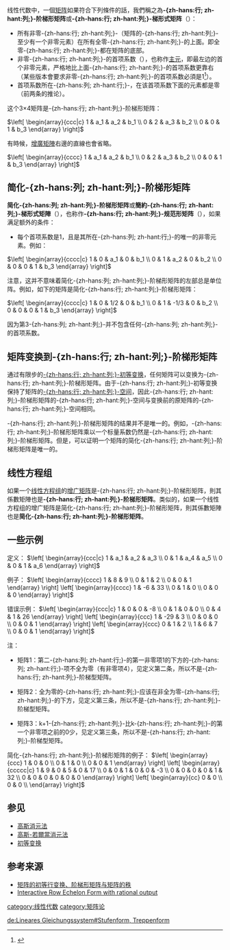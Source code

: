 {{NoteTA
|G1 = Math
}}

线性代数中，一個[[矩阵|矩阵]]如果符合下列條件的話，我們稱之為'''-{zh-hans:行; zh-hant:列;}-阶梯形矩阵'''或'''-{zh-hans:行; zh-hant:列;}-梯形式矩阵'''（{{lang-en|Row Echelon Form}}）：
* 所有非零-{zh-hans:行; zh-hant:列;}-（矩阵的-{zh-hans:行; zh-hant:列;}-至少有一个非零元素）在所有全零-{zh-hans:行; zh-hant:列;}-的上面。即全零-{zh-hans:行; zh-hant:列;}-都在矩阵的底部。
* 非零-{zh-hans:行; zh-hant:列;}-的首项系数（{{lang|en|leading coefficient}}），也称作[[主元|主元]]，即最左边的首个非零元素，严格地比上面-{zh-hans:行; zh-hant:列;}-的首项系数更靠右（某些版本會要求非零-{zh-hans:行; zh-hant:列;}-的首项系数必須是1<ref>{{Citation | last1 = Leon | first1 = Steve | title = Linear Algebra with Applications|pages = 13| isbn=978-0136009290 | edition = 8th | year = 2009 | publisher = Pearson }}</ref>）。
* 首项系数所在-{zh-hans:列; zh-hant:行;}-，在该首项系数下面的元素都是零（前两条的推论）。

这个3×4矩阵是-{zh-hans:行; zh-hant:列;}-阶梯形矩阵：

<math>
\left[ \begin{array}{ccc|c}
1 & a_1 & a_2 & b_1 \\
0 & 2 & a_3 & b_2 \\
0 & 0 & 1 & b_3
\end{array} \right]
</math>

有時候，[[增廣矩陣|增廣矩陣]]右邊的直線也會省略。

<math>
\left[ \begin{array}{cccc}
1 & a_1 & a_2 & b_1 \\
0 & 2 & a_3 & b_2 \\
0 & 0 & 1 & b_3
\end{array} \right]
</math>

== 简化-{zh-hans:列; zh-hant:列;}-阶梯形矩阵 ==
'''简化-{zh-hans:列; zh-hant:列;}-阶梯形矩阵'''或'''簡約-{zh-hans:行; zh-hant:列;}-梯形式矩陣'''（{{lang|en|reduced row echelon form}}），也称作'''-{zh-hans:行; zh-hant:列;}-规范形矩阵'''（{{lang|en|row canonical form}}），如果满足额外的条件：

* 每个首项系数是1，且是其所在-{zh-hans:列; zh-hant:行;}-的唯一的非零元素。例如：
<math>
\left[ \begin{array}{cccc|c}
1 & 0 & a_1 & 0 & b_1 \\
0 & 1 & a_2 & 0 & b_2 \\
0 & 0 & 0 & 1 & b_3
\end{array} \right]
</math>

注意，这并不意味着简化-{zh-hans:列; zh-hant:列;}-阶梯形矩阵的左部总是单位阵。例如，如下的矩阵是简化-{zh-hans:行; zh-hant:列;}-阶梯形矩阵：

<math>
\left[ \begin{array}{cccc|c}
1 & 0 & 1/2  & 0 & b_1 \\
0 & 1 & -1/3 & 0 & b_2 \\
0 & 0 & 0    & 1 & b_3
\end{array} \right]
</math>

因为第3-{zh-hans:列; zh-hant:列;}-并不包含任何-{zh-hans:列; zh-hant:列;}-的首项系数。

== 矩阵变换到-{zh-hans:行; zh-hant:列;}-阶梯形矩阵 ==
通过有限步的[[初等矩阵|-{zh-hans:行; zh-hant:列;}-初等变换]]，任何矩阵可以变换为-{zh-hans:行; zh-hant:列;}-阶梯形矩阵。由于-{zh-hans:行; zh-hant:列;}-初等变换保持了矩阵的[[行空間與列空間|-{zh-hans:行; zh-hant:列;}-空间]]，因此-{zh-hans:行; zh-hant:列;}-阶梯形矩阵的-{zh-hans:行; zh-hant:列;}-空间与变换前的原矩阵的-{zh-hans:行; zh-hant:列;}-空间相同。

-{zh-hans:行; zh-hant:列;}-阶梯形矩阵的结果并不是唯一的。例如，-{zh-hans:行; zh-hant:列;}-阶梯形矩阵乘以一个标量系数仍然是-{zh-hans:行; zh-hant:列;}-阶梯形矩阵。但是，可以证明一个矩阵的简化-{zh-hans:行; zh-hant:列;}-阶梯形矩阵是唯一的。

== 线性方程组 ==
如果一个[[线性方程组|线性方程组]]的[[增广矩阵|增广矩阵]]是-{zh-hans:行; zh-hant:列;}-阶梯形矩阵，則其係數矩陣也是'''-{zh-hans:行; zh-hant:列;}-阶梯形矩阵'''。类似的，如果一个线性方程组的增广矩阵是简化-{zh-hans:行; zh-hant:列;}-阶梯形矩阵，則其係數矩陣也是'''简化-{zh-hans:行; zh-hant:列;}-阶梯形矩阵'''。

== 一些示例 ==
定义：
<math>
\left[ \begin{array}{ccc|c}
1 & a_1 & a_2 & a_3 \\
0 & 1 & a_4 & a_5 \\
0 & 0 & 1 & a_6
\end{array} \right]
</math>
 
例子：
<math>
\left[ \begin{array}{cccc}
1 & 8 & 9 \\
0 & 1 & 2 \\
0 & 0 & 1 
\end{array} \right]

\left[ \begin{array}{cccc}
1 & -6 & 33 \\
0 & 1 & 0 \\
0 & 0 & 0 
\end{array} \right]
</math>

错误示例：
<math>
\left[ \begin{array}{ccc|c}
1 & 0 & 0 & -8 \\
0 & 1 & 0 & 0 \\
0 & 4 & 1 & 26
\end{array} \right]
\left[ \begin{array}{ccc}
1 & -29 & 3 \\
0 & 0 & 0 \\
0 & 0 & 1 
\end{array} \right]
\left[ \begin{array}{ccc}
0 & 1 & 2 \\
1 & 6 & 7 \\
0 & 0 & 1 
\end{array} \right]
</math>

注：

* 矩阵1：第二-{zh-hans:列; zh-hant:行;}-的第一非零项1的下方的-{zh-hans:列; zh-hant:行;}-项不全为零（有非零项4），见定义第二条，所以不是-{zh-hans:行; zh-hant:列;}-阶梯型矩阵。

* 矩阵2：全为零的-{zh-hans:行; zh-hant:列;}-应该在非全为零-{zh-hans:行; zh-hant:列;}-的下方，见定义第三条，所以不是-{zh-hans:行; zh-hant:列;}-阶梯型矩阵。

* 矩阵3：k+1-{zh-hans:行; zh-hant:列;}-比k-{zh-hans:行; zh-hant:列;}-的第一个非零项之前的0少，见定义第三条，所以不是-{zh-hans:行; zh-hant:列;}-阶梯型矩阵。

简化-{zh-hans:行; zh-hant:列;}-阶梯形矩阵的例子：
<math>
\left[ \begin{array}{ccc}
1 & 0 & 0 \\
0 & 1 & 0 \\
0 & 0 & 1 
\end{array} \right]
\left[ \begin{array}{ccccc|c}
1 & 9 & 0 & 5 & 0 & 17 \\
0 & 0 & 1 & 0 & 0 & -3 \\
0 & 0 & 0 & 0 & 1 & 32 \\
0 & 0 & 0 & 0 & 0 & 0
\end{array} \right]
\left[ \begin{array}{cc}
0 & 0 \\
0 & 0 \\
\end{array} \right]
</math>

== 参见 ==
*[[高斯消元法|高斯消元法]]
*[[高斯-若爾當消元法|高斯-若爾當消元法]]
*[[初等变换|初等变换]]

== 参考来源 ==
<references/>
*[https://web.archive.org/web/20120928023406/http://www.pyrtvu.cn/jinjishuxue/lesson/ch09/0903.html 矩阵的初等行变换、阶梯形矩阵与矩阵的秩]
*[http://people.revoledu.com/kardi/tutorial/LinearAlgebra/RREF.html Interactive Row Echelon Form with rational output] {{Wayback|url=http://people.revoledu.com/kardi/tutorial/LinearAlgebra/RREF.html |date=20120111061057 }}
{{wikibooks
|1= Linear Algebra
|2= Row Reduction and Echelon Forms
|3= 
}}
 
[[category:线性代数|category:线性代数]]
[[category:矩阵论|category:矩阵论]]

[[de:Lineares_Gleichungssystem#Stufenform,_Treppenform|de:Lineares Gleichungssystem#Stufenform, Treppenform]]